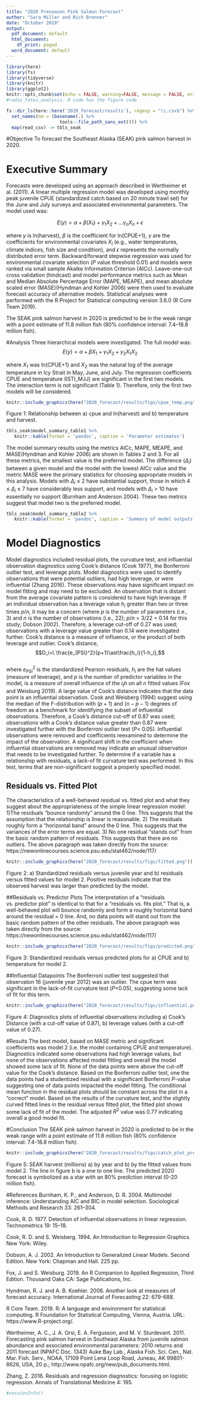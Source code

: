 ```yaml
---
title: "2020 Preseason Pink Salmon Forecast"
author: "Sara Miller and Rich Brenner"
date: "October 2019"
output:
  pdf_document: default
  html_document:
    df_print: paged
  word_document: default
---
```

```r
library(here)
library(fs)
library(tidyverse)
library(knitr)
library(ggplot2)
knitr::opts_chunk$set(echo = FALSE, warning=FALSE, message = FALSE, error=FALSE)
#radio_fates_analysis. R code has the figure code
```

```r

fs::dir_ls(here::here('2020_forecast/results'), regexp = "\\.csv$") %>% 
  set_names(nm = (basename(.) %>% 
                    tools::file_path_sans_ext())) %>%
  map(read_csv) -> tbls_seak

```

#Objective
To forecast the Southeast Alaska (SEAK) pink salmon harvest in 2020.

# Executive Summary
Forecasts were developed using an approach described in Wertheimer et al. (2011). A linear multiple regression model was developed using monthly peak juvenile CPUE (standardized catch based on 20 minute trawl set) for the June and July surveys and associated environmental parameters. The model used was:
  
$$E(y) = \alpha + \beta{(X_1)} + \gamma_1{X_2} +... \gamma_n{X_n} + \epsilon$$

where $y$ is ln(harvest), $\beta$ is the coefficient for ln(CPUE+1),  $\gamma$ are the coefficients for environmental covariates $X_i$ (e.g., water temperatures, climate indices, fish size and condition), and $\epsilon$ represents the normally distributed error term. Backward/forward stepwise regression was used for environmental covariate selection ($P$ value threshold 0.01) and models were ranked via small sample Akaike Information Criterion (AICc). Leave-one-out cross validation (hindcast) and model performance metrics such as Mean and Median Absolute Percentage Error (MAPE, MEAPE), and mean absolute scaled error (MASE)(Hyndman and Kohler 2006) were then used to evaluate forecast accuracy of alternative models. Statistical analyses were performed with the R Project for Statistical computing version 3.6.0 (R Core Team 2019). 
  
The SEAK pink salmon harvest in 2020 is predicted to be in the weak range with a point estimate of 11.8 million fish (80% confidence interval: 7.4–18.8 million fish).

#Analysis
Three hierarchical models were investigated. The full model was:
$$E(y) = \alpha + \beta{X_1} + \gamma_1{X_2} + \gamma_2{X_1X_2}$$

where ${X_1}$ was ln(CPUE+1) and ${X_2}$ was the natural log of the average temperature in Icy Strait in May, June, and July.
The regression coefficients CPUE and temperature (ISTI_MJJ) are significant in the first two models. The interaction term is not significant (Table 1). Therefore, only the first two models will be considered.

```r
knitr::include_graphics(here("2020_forecast/results/figs/cpue_temp.png"))
```

Figure 1: Relationship between a) cpue and ln(harvest) and b) temperature and harvest.

```r
tbls_seak$model_summary_table1 %>% 
   knitr::kable(format = 'pandoc', caption = 'Parameter estimates')
```

The model summary results using the metrics AICc, MAPE, MEAPE, and MASE(Hyndman and Kohler 2006) are shown in Tables 2 and 3. For all these metrics, the smallest value is the preferred model. The difference ($\Delta_i$) between a given model and the model with the lowest AICc value and the metric MASE were the primary statistics for choosing appropriate models in this analysis. Models with $\Delta_i$ $\leq$ 2 have substantial support, those in which 4 $\leq$  $\Delta_i$ $\leq$  7 have considerably less support, and models with $\Delta_i$ > 10 have essentially no support (Burnham and Anderson 2004). These two metrics suggest that model two is the preferred model.


```r
tbls_seak$model_summary_table2 %>% 
   knitr::kable(format = 'pandoc', caption = 'Summary of model outputs and forecast error measures')
```

# Model Diagnostics
Model diagnostics included residual plots, the curvature test, and influential observation diagnostics using Cook’s distance (Cook 1977), the Bonferroni outlier test, and leverage plots. Model diagnostics were used to identify observations that were potential outliers, had high leverage, or were influential (Zhang 2016). These observations may have significant impact on model fitting and may need to be excluded. An observation that is distant from the average covariate pattern is considered to have high leverage. If an individual observation has a leverage value $h_i$ greater than two or three times $p/n$, it may be a concern (where $p$ is the number of parameters (i.e., 3) and $n$ is the number of observations (i.e., 22); $p/n$ = 3/22 = 0.14 for this study; Dobson 2002). Therefore, a leverage cut-off of 0.27 was used; observations with a leverage value greater than 0.14 were investigated further. Cook’s distance is a measure of influence, or the product of both leverage and outlier. Cook’s distance,
$$D_i=\ \frac{e_{PSi}^2}{p+1}\ast\frac{h_i}{1-h_i},$$				
where $e_{PSi}^2$ is the standardized Pearson residuals, $h_i$ are the hat values (measure of leverage), and $p$ is the number of predictor variables in the model, is a measure of overall influence of the $i_th$ on all $n$ fitted values (Fox and Weisburg 2019). A large value of Cook’s distance indicates that the data point is an influential observation. Cook and Weisberg (1994) suggest using the median of the F-distribution with $(p+1)$ and $(n-p-1)$ degrees of freedom as a benchmark for identifying the subset of influential observations. Therefore, a Cook’s distance cut-off of 0.87 was used; observations with a Cook’s distance value greater than 0.87 were investigated further with the Bonferroni outlier test ($P$< 0.05). Influential observations were removed and coefficients reexamined to determine the impact of the observation. A significant shift in the coefficient when influential observations are removed may indicate an unusual observation that needs to be investigated further. To determine if a variable has a relationship with residuals, a lack-of fit curvature test was performed. In this test, terms that are non-significant suggest a properly specified model.

## Residuals vs. Fitted Plot
The characteristics of a well-behaved residual vs. fitted plot and what they suggest about the appropriateness of the simple linear regression model:
1)The residuals "bounce randomly" around the 0 line. This suggests that the assumption that the relationship is linear is reasonable.
2) The residuals roughly form a "horizontal band" around the 0 line. This suggests that the variances of the error terms are equal.
3) No one residual "stands out" from the basic random pattern of residuals. This suggests that there are no outliers.
The above paragraph was taken directly from the source: https://newonlinecourses.science.psu.edu/stat462/node/117/
  

```r
knitr::include_graphics(here("2020_forecast/results/figs/fitted.png"))
```

Figure 2: a) Standardized residuals versus juvenile year and b) residuals versus fitted values for model 2. Positive residuals indicate that the observed harvest was larger than predicted by the model.

##Residuals vs. Predictor Plots
The interpretation of a "residuals vs. predictor plot" is identical to that for a "residuals vs. fits plot." That is, a well-behaved plot will bounce randomly and form a roughly horizontal band around the residual = 0 line. And, no data points will stand out from the basic random pattern of the other residuals.
The above paragraph was taken directly from the source: https://newonlinecourses.science.psu.edu/stat462/node/117/

```r
knitr::include_graphics(here("2020_forecast/results/figs/predicted.png"))
```

Figure 3: Standardized residuals versus predicted plots for a) CPUE and b) temperature for model 2.

##Influential Datapoints
The Bonferroni outlier test suggested that observaton 16 (juvenile year 2012) was an outlier. The cpue term was significant in the lack-of-fit curvature test ($P$<0.05), suggesting some lack of fit for this term.

```r
knitr::include_graphics(here("2020_forecast/results/figs/influential.png"))
```

Figure 4: Diagnostics plots of influential observations including a) Cook's Distance (with a cut-off value of 0.87), b) leverage values (with a cut-off value of 0.27).

#Results
The best model, based on MASE metric and significant coefficients was model 2 (i.e. the model containing CPUE and temperature). Diagnostics indicated some observations had high leverage values, but none of the observations affected model fitting and overall the model showed some lack of fit. None of the data points were above the cut-off value for the Cook’s distance. Based on the Bonferroni outlier test, one the data points had a studentized residual with a significant Bonferroni $P$-value suggesting one of data points impacted the model fitting. The conditional mean function in the residual plots should be constant across the plot in a “correct” model. Based on the results of the curvature test, and the slightly curved fitted lines in the residual versus fitted plot, the fitted plot shows some lack of fit of the model. The adjusted $R^2$ value was 0.77 indicating overall a good model fit.

#Conclusion 
The SEAK pink salmon harvest in 2020 is predicted to be in the weak range with a point estimate of 11.8 million fish (80% confidence interval: 7.4-18.8 million fish).

```r
knitr::include_graphics(here("2020_forecast/results/figs/catch_plot_pred.png"))
```

Figure 5: SEAK harvest (millions) a) by year and b) by the fitted values from model 2. The line in figure b is a one to one line. The predicted 2020 forecast is symbolized as a star with an 80% prediction interval (0-20 million fish). 

#References
Burnham, K. P., and Anderson, D. R. 2004. Multimodel inference: Understanding AIC and BIC in model selection. Sociological Methods and Research 33: 261–304.

Cook, R. D. 1977. Detection of influential observations in linear regression. Technometrics 19: 15–18.

Cook, R. D. and S. Weisberg. 1994. An Introduction to Regression Graphics. New York: Wiley.

Dobson, A. J. 2002. An Introduction to Generalized Linear Models. Second Edition. New York: Chapman and Hall. 225 pp.

Fox, J. and S. Weisburg. 2019. An R Companion to Applied Regression, Third Edition. Thousand Oaks CA: Sage Publications, Inc.

Hyndman, R. J. and A. B. Koehler. 2006. Another look at measures of forecast accuracy. International Journal of Forecasting 22: 679-688.

R Core Team. 2019. R: A language and environment for statistical computing. R Foundation for Statistical Computing, Vienna, Austria. URL: https://www.R-project.org/.

Wertheimer, A. C., J. A. Orsi, E. A. Fergusson, and M. V. Sturdevant. 2011. Forecasting pink salmon harvest in Southeast Alaska from juvenile salmon abundance and associated environmental parameters: 2010 returns and 2011 forecast (NPAFC Doc. 1343) Auke Bay Lab., Alaska Fish. Sci. Cen., Nat. Mar. Fish. Serv., NOAA, 17109 Point Lena Loop Road, Juneau, AK 99801-8626, USA, 20 p.; http://www.npafc.org/new/pub_documents.html.

Zhang, Z. 2016. Residuals and regression diagnostics: focusing on logistic regression. Annals of Translational Medicine 4: 195. 
```r
#sessionInfo()
```
